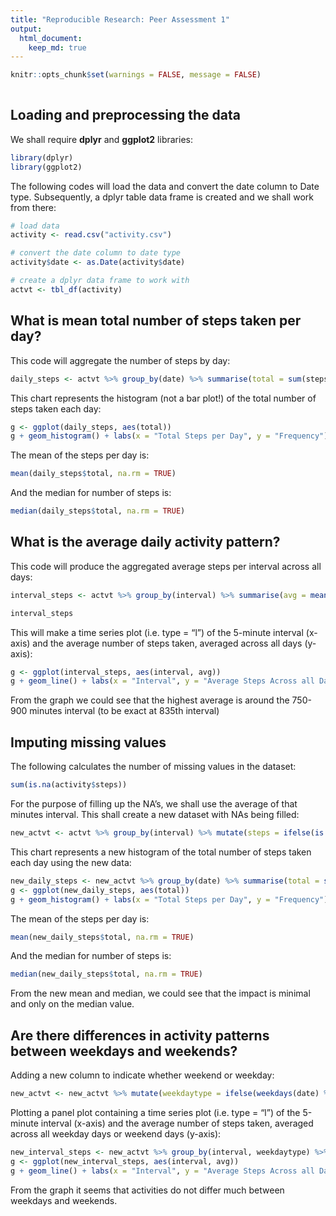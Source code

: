 ```yaml
---
title: "Reproducible Research: Peer Assessment 1"
output: 
  html_document:
    keep_md: true
---
```


```r

knitr::opts_chunk$set(warnings = FALSE, message = FALSE)
    
```

## Loading and preprocessing the data

We shall require **dplyr** and **ggplot2** libraries:
```r

library(dplyr)
library(ggplot2)

```

The following codes will load the data and convert the date column to Date type. Subsequently, a dplyr table data frame is created and we shall work from there:

```r

# load data
activity <- read.csv("activity.csv")

# convert the date column to date type
activity$date <- as.Date(activity$date)

# create a dplyr data frame to work with
actvt <- tbl_df(activity)

```

## What is mean total number of steps taken per day?

This code will aggregate the number of steps by day:

```r

daily_steps <- actvt %>% group_by(date) %>% summarise(total = sum(steps))

```

This chart represents the histogram (not a bar plot!) of the total number of steps taken each day:

```r

g <- ggplot(daily_steps, aes(total))
g + geom_histogram() + labs(x = "Total Steps per Day", y = "Frequency")

```

The mean of the steps per day is:

```r
mean(daily_steps$total, na.rm = TRUE)
```

And the median for number of steps is:

```r
median(daily_steps$total, na.rm = TRUE)
```


## What is the average daily activity pattern?

This code will produce the aggregated average steps per interval across all days:

```r

interval_steps <- actvt %>% group_by(interval) %>% summarise(avg = mean(steps, na.rm = TRUE))

interval_steps

```

This will make a time series plot (i.e. type = "l") of the 5-minute interval (x-axis) and the average number of steps taken, averaged across all days (y-axis):

```r

g <- ggplot(interval_steps, aes(interval, avg))
g + geom_line() + labs(x = "Interval", y = "Average Steps Across all Days")

```

From the graph we could see that the highest average is around the 750-900 minutes interval (to be exact at 835th interval)

## Imputing missing values

The following calculates the number of missing values in the dataset:

```r

sum(is.na(activity$steps))

```

For the purpose of filling up the NA's, we shall use the average of that minutes interval. This shall create a new dataset with NAs being filled:


```r

new_actvt <- actvt %>% group_by(interval) %>% mutate(steps = ifelse(is.na(steps), mean(steps, na.rm = TRUE), steps))

```

This chart represents a new histogram of the total number of steps taken each day using the new data:

```r

new_daily_steps <- new_actvt %>% group_by(date) %>% summarise(total = sum(steps))
g <- ggplot(new_daily_steps, aes(total))
g + geom_histogram() + labs(x = "Total Steps per Day", y = "Frequency")

```

The mean of the steps per day is:

```r
mean(new_daily_steps$total, na.rm = TRUE)
```

And the median for number of steps is:

```r
median(new_daily_steps$total, na.rm = TRUE)
```

From the new mean and median, we could see that the impact is minimal and only on the median value.

## Are there differences in activity patterns between weekdays and weekends?

Adding a new column to indicate whether weekend or weekday:

```r

new_actvt <- new_actvt %>% mutate(weekdaytype = ifelse(weekdays(date) %in% c("Saturday", "Sunday"), "Weekend", "Weekday"))

````

Plotting a panel plot containing a time series plot (i.e. type = "l") of the 5-minute interval (x-axis) and the average number of steps taken, averaged across all weekday days or weekend days (y-axis):

```r

new_interval_steps <- new_actvt %>% group_by(interval, weekdaytype) %>% summarise(avg = mean(steps, na.rm = TRUE))
g <- ggplot(new_interval_steps, aes(interval, avg))
g + geom_line() + labs(x = "Interval", y = "Average Steps Across all Days") + facet_grid(weekdaytype ~.)

```

From the graph it seems that activities do not differ much between weekdays and weekends.
